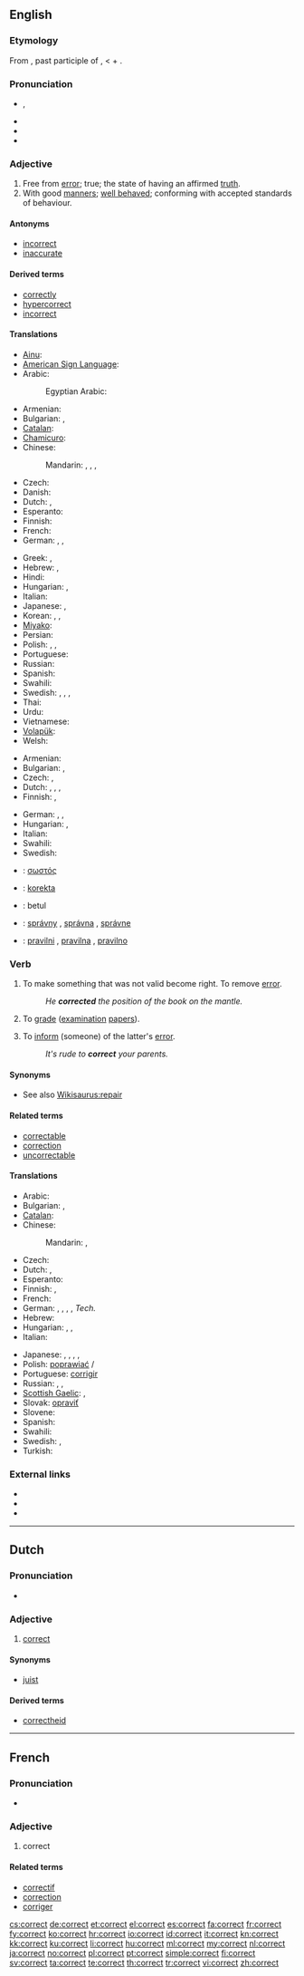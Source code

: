 ==English==

===Etymology===
From {{etyl|la}} {{term|lang=la|correctus||improved, amended, correct}}, past participle of {{term|lang=la|corrigere}}, {{term|lang=la|conrigere||to make straight, make right, make better, improve, correct}} < {{term|lang=la|com-||together}} + {{term|lang=la|regere||to make straight, rule}}.

===Pronunciation===
* {{IPA|/kəˈɹɛkt/}}, {{SAMPA|/k@"rEkt/}}
* {{audio|en-us-correct.ogg|Audio (US)}}
* {{rhymes|ɛkt}}
* {{hyphenation|cor|rect}}

===Adjective===
{{en-adj}}

# Free from [[error]]; true; the state of having an affirmed [[truth]].
# With good [[manners]]; [[well behaved]]; conforming with accepted standards of behaviour.

====Antonyms====
* [[incorrect]]
* [[inaccurate]]

====Derived terms====
* [[correctly]]
* [[hypercorrect]]
* [[incorrect]]

====Translations====
{{trans-top|free from error}}
* [[Ainu]]: {{tø|ain|ピㇼカ|tr=pirka}}
* [[American Sign Language]]: {{tø|ase|1@RadialHand-FingerForwardAcross-1@CenterChesthigh-FingerForwardAcross}}
* Arabic: {{t|ar|صحيح|m|tr=SaHiiH}}
*: Egyptian Arabic: {{t|ar|صح|m|tr=SaH}}
* Armenian: {{t-|hy|ճիշտ|tr=č̣išt}}
* Bulgarian: {{t+|bg|верен}},  {{t|bg|правилен}}
* [[Catalan]]: {{t|ca|correcte}}
* [[Chamicuro]]: {{tø|ccc|nanatolo}}
* Chinese:
*: Mandarin: {{t-|cmn|正確|sc=Hani}},  {{t-|cmn|正确|tr=zhèngquè|sc=Hani}},  {{t-|cmn|對|sc=Hani}},  {{t-|cmn|对|tr=duì|sc=Hani}}
* Czech: {{t-|cs|správný|m}}
* Danish: {{t+|da|korrekt}}
* Dutch: {{t+|nl|correct}}, {{t+|nl|juist}}
* Esperanto: {{t-|eo|korekta|xs=Esperanto}}
* Finnish: {{t+|fi|oikea}}
* French: {{t+|fr|correct}}
* German: {{t+|de|korrekt}}, {{t+|de|richtig}}, {{t+|de|einwandfrei}}
{{trans-mid}}
* Greek: {{t+|el|σωστός}},  {{t+|el|ορθός}}
* Hebrew: {{t+|he|נכון|m|tr=nakhon}},  {{t|he|נכונה|f|tr=nekhona}}
* Hindi: {{t|hi|सही|tr=sahī|sc=Deva}}
* Hungarian: {{t+|hu|hibátlan}}, {{t+|hu|helyes}}
* Italian: {{t-|it|corretto|m}}
* Japanese: {{t|ja|正しい|tr=[[ただしい]], tadashíi}},  {{t+|ja|正解|tr=せいかい, seikai}}
* Korean: {{t|ko|옳다|tr=olhda|sc=Kore}}, {{t|ko|맞다|tr=matda|sc=Kore}}, {{t|ko|바르다|tr=bareuda|sc=Kore}}
* [[Miyako]]: {{tø|mvi|マツム|tr=matumu}}
* Persian: {{t|fa|درست|tr=dorost|sc=fa-Arab}}
* Polish: {{t+|pl|prawidłowy|m}},  {{t+|pl|właściwy|m}},  {{t+|pl|poprawny|m}}
* Portuguese: {{t+|pt|correto}}
* Russian: {{t+|ru|правильный|m|tr=právil'nyj}}
* Spanish: {{t+|es|correcto}}
* Swahili: {{t+|sw|timamu|xs=Swahili}}
* Swedish: {{t|sv|korrekt}}, {{t|sv|riktig}}, {{t|sv|rätt}}, {{t|sv|felfri}}
* Thai: {{t|th|ถูก|tr=thùùk|sc=Thai}}
* Urdu: {{t|ur|صحیح|tr=sahīh|sc=ur-Arab}}
* Vietnamese: {{t|vi|đúng}}
* [[Volapük]]: {{t|vo|verätik}}
* Welsh: {{t|cy|cywir}}
{{trans-bottom}}

{{trans-top|with good manners}}
* Armenian: {{t|hy|կոռեկտ|tr=koṙekt}}
* Bulgarian: {{t|bg|възпитан}},  {{t+|bg|коректен}}
* Czech: {{t-|cs|slušný|m}}, {{t-|cs|korektní}}
* Dutch: {{t+|nl|correct}}, {{t|nl|welgemanierd}}, {{t|nl|welopgevoed}}, {{t|nl|goedgemanierd}}
* Finnish: {{t-|fi|korrekti}}, {{t+|fi|asiallinen}}
{{trans-mid}}
* German: {{t+|de|einwandfrei}}, {{t+|de|ordnungsgemäß}}, {{t+|de|zutreffend}}
* Hungarian: {{t|hu|illő}}, {{t+|hu|korrekt}}
* Italian: {{t-|it|corretto}}
* Swahili: {{t+|sw|timamu|xs=Swahili}}
* Swedish: {{t|sv|korrekt}}
{{trans-bottom}}

{{checktrans-top}}
* {{ttbc|el}}: [[σωστός]] {{m}}
* {{ttbc|io}}: [[korekta]]
{{trans-mid}}
* {{ttbc|ms}}: betul
* {{ttbc|sk}}: [[správny]] {{m}}, [[správna]] {{f}}, [[správne]] {{n}}
* {{ttbc|sl}}: [[pravilni]] {{m}}, [[pravilna]] {{f}}, [[pravilno]] {{n}}
{{trans-bottom}}

===Verb===
{{en-verb}}

# {{transitive}} To make something that was not valid become right.  To remove [[error]].
#: ''He '''corrected''' the position of the book on the mantle.''
# {{by extension|transitive}} To [[grade]] ([[examination]] [[papers]]).
# {{transitive}} To [[inform]] (someone) of the latter's [[error]].
#: ''It's rude to '''correct''' your parents.''

====Synonyms====
* See also [[Wikisaurus:repair]]

====Related terms====
* [[correctable]]
* [[correction]]
* [[uncorrectable]]

====Translations====
{{trans-top|To make something that was not valid become right}}
* Arabic: {{t-|ar|صحح|tr=SaHHaHa}}
* Bulgarian: {{t|bg|поправям}},  {{t|bg|коригирам}}
* [[Catalan]]: {{t|ca|corregir}}
* Chinese:
*: Mandarin: {{t-|cmn|修正|tr=xiūzhèng|sc=Hani}},  {{t-|cmn|改正|tr=gǎizhèng|sc=Hani}}
* Czech: {{t-|cs|opravit}}
* Dutch: {{t+|nl|corrigeren}}, {{t+|nl|verbeteren}}
* Esperanto: {{t-|eo|korekti|xs=Esperanto}}
* Finnish: {{t|fi|korjata}}, {{t|fi|oikaista}}
* French: {{t+|fr|corriger}}
* German: {{t+|de|ausbessern}}, {{t+|de|korrigieren}}, {{t+|de|richtigstellen}}, {{t+|de|berichtigen}}, {{t+|de|nachregeln}} ''Tech.''
* Hebrew: {{t|he|תיקן|tr=tikén}}
* Hungarian: {{t+|hu|kijavít}},  {{t+|hu|helyesbít}},  {{t|hu|korrigál}}
* Italian: {{t+|it|correggere}}
{{trans-mid}}
* Japanese: {{t|ja|正す|tr=tadasu}},  {{t|ja|直す|tr=naosu}},  {{t-|ja|修正する|tr=shūsei-suru}},  {{t|ja|改正する|tr=kaisei-suru}}, {{t|ja|訂正する|tr=teisei-suru}}
* Polish: [[poprawiać]] / {{t|pl|poprawić}}
* Portuguese: [[corrigir]]
* Russian: {{t+|ru|исправлять|tr=ispravlját'}} {{impf}},  {{t+|ru|исправить|tr=isprávit'}} {{pf.}},  {{t|ru|корректировать|tr=korrektírovat'}}
* [[Scottish Gaelic]]: {{t-|gd|cuir ceart|xs=Scottish Gaelic}},  {{qualifier|e.g. teacher}} {{t-|gd|comharraich|xs=Scottish Gaelic}}
* Slovak: [[opraviť]]
* Slovene: {{t-|sl|popraviti}}
* Spanish: {{t+|es|corregir}}
* Swahili: {{t+|sw|timamu|xs=Swahili}}
* Swedish: {{t|sv|rätta}}, {{t|sv|korrigera}}
* Turkish: {{t|tr|düzeltmek}}
{{trans-bottom}}

===External links===
* {{R:Webster 1913}}
* {{R:Century 1911}}
* {{R:OneLook}}

----

==Dutch==

===Pronunciation===
* {{audio|Nl-correct.ogg|Audio}}

===Adjective===
{{nl-adj|-|-}}

# [[#English|correct]]

====Synonyms====
* [[juist]]

====Derived terms====
* [[correctheid]]

----

==French==

===Pronunciation===
* {{IPA|/kɔʁɛkt/|lang=fr}}

===Adjective===
{{fr-adj}}

# correct

====Related terms====
* [[correctif]]
* [[correction]]
* [[corriger]]

[[cs:correct]]
[[de:correct]]
[[et:correct]]
[[el:correct]]
[[es:correct]]
[[fa:correct]]
[[fr:correct]]
[[fy:correct]]
[[ko:correct]]
[[hr:correct]]
[[io:correct]]
[[id:correct]]
[[it:correct]]
[[kn:correct]]
[[kk:correct]]
[[ku:correct]]
[[li:correct]]
[[hu:correct]]
[[ml:correct]]
[[my:correct]]
[[nl:correct]]
[[ja:correct]]
[[no:correct]]
[[pl:correct]]
[[pt:correct]]
[[simple:correct]]
[[fi:correct]]
[[sv:correct]]
[[ta:correct]]
[[te:correct]]
[[th:correct]]
[[tr:correct]]
[[vi:correct]]
[[zh:correct]]